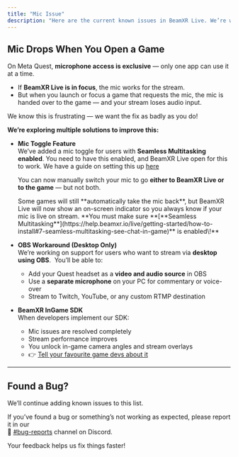 ```yaml
---
title: "Mic Issue"
description: "Here are the current known issues in BeamXR Live. We’re working hard to improve the experience and will update this list as things change. "
---
```


## Mic Drops When You Open a Game

On Meta Quest, **microphone access is exclusive** — only one app can use it at a time.

- If **BeamXR Live is in focus**, the mic works for the stream.
- But when you launch or focus a game that requests the mic, the mic is handed over to the game — and your stream loses audio input.

We know this is frustrating — we want the fix as badly as you do\!

**We’re exploring multiple solutions to improve this:**

- **Mic Toggle Feature**\
  We’ve added a mic toggle for users with **Seamless Multitasking enabled**. You need to have this enabled, and BeamXR Live open for this to work. We have a guide on setting this up [here](https://help.beamxr.io/live/getting-started/how-to-install#7-seamless-multitasking-see-chat-in-game)

  You can now manually switch your mic to go **either to BeamXR Live or to the game** — but not both.

  <Warning>
    Some games will still **automatically take the mic back**, but BeamXR Live will now show an on-screen indicator so you always know if your mic is live on stream. **You must make sure **[**Seamless Multitasking**](https://help.beamxr.io/live/getting-started/how-to-install#7-seamless-multitasking-see-chat-in-game)** is enabled\!**
  </Warning>
- **OBS Workaround (Desktop Only)**\
  We’re working on support for users who want to stream via **desktop using OBS**.  You’ll be able to:
  - Add your Quest headset as a **video and audio source** in OBS
  - Use a **separate microphone** on your PC for commentary or voice-over
  - Stream to Twitch, YouTube, or any custom RTMP destination
- **BeamXR InGame SDK**\
  When developers implement our SDK:
  - Mic issues are resolved completely
  - Stream performance improves
  - You unlock in-game camera angles and stream overlays
  - 👉 [Tell your favourite game devs about it](https://docs.beamxr.io)

---

## Found a Bug?

We’ll continue adding known issues to this list.

If you’ve found a bug or something’s not working as expected, please report it in our\
📢 [#bug-reports](https://discord.gg/beamxr) channel on Discord.

Your feedback helps us fix things faster\!